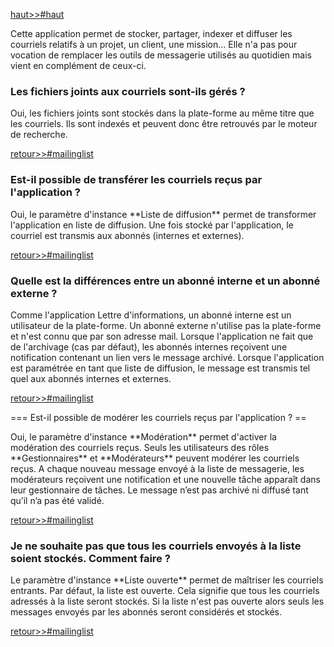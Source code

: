 [[haut>>#haut]]

{{anchor id=mailinglist /}}

Cette application permet de stocker, partager, indexer et diffuser les courriels relatifs à un projet, un client, une mission... 
Elle n'a pas pour vocation de remplacer les outils de messagerie utilisés au quotidien mais vient en complément de ceux-ci.

=== Les fichiers joints aux courriels sont-ils gérés ? ===

Oui, les fichiers joints sont stockés dans la plate-forme au même titre que les courriels. Ils sont indexés et peuvent donc être retrouvés par le moteur de recherche.

[[retour>>#mailinglist]]

=== Est-il possible de transférer les courriels reçus par l'application ? ===

Oui, le paramètre d'instance **Liste de diffusion** permet de transformer l'application en liste de diffusion. 
Une fois stocké par l'application, le courriel est transmis aux abonnés (internes et externes).

[[retour>>#mailinglist]]

=== Quelle est la différences entre un abonné interne et un abonné externe ? ===

Comme l'application Lettre d'informations, un abonné interne est un utilisateur de la plate-forme. Un abonné externe n'utilise pas la plate-forme et n'est connu que par son adresse mail.
Lorsque l'application ne fait que de l'archivage (cas par défaut), les abonnés internes reçoivent une notification contenant un lien vers le message archivé.
Lorsque l'application est paramétrée en tant que liste de diffusion, le message est transmis tel quel aux abonnés internes  et externes.

[[retour>>#mailinglist]]

=== Est-il possible de modérer les courriels reçus par l'application ? ==

Oui, le paramètre d'instance **Modération** permet d'activer la modération des courriels reçus. 
Seuls les utilisateurs des rôles **Gestionnaires** et **Modérateurs** peuvent modérer les courriels reçus. 
A chaque nouveau message envoyé à la liste de messagerie, les modérateurs reçoivent une notification et une nouvelle tâche apparaît dans leur gestionnaire de tâches. 
Le message n’est pas archivé ni diffusé tant qu’il n’a pas été validé.

[[retour>>#mailinglist]]

=== Je ne souhaite pas que tous les courriels envoyés à la liste soient stockés. Comment faire ? ===

Le paramètre d'instance **Liste ouverte** permet de maîtriser les courriels entrants. Par défaut, la liste est ouverte. Cela signifie que tous les courriels adressés à la liste seront stockés. Si la liste n'est pas ouverte alors seuls les messages envoyés par les abonnés seront considérés et stockés.

[[retour>>#mailinglist]]
